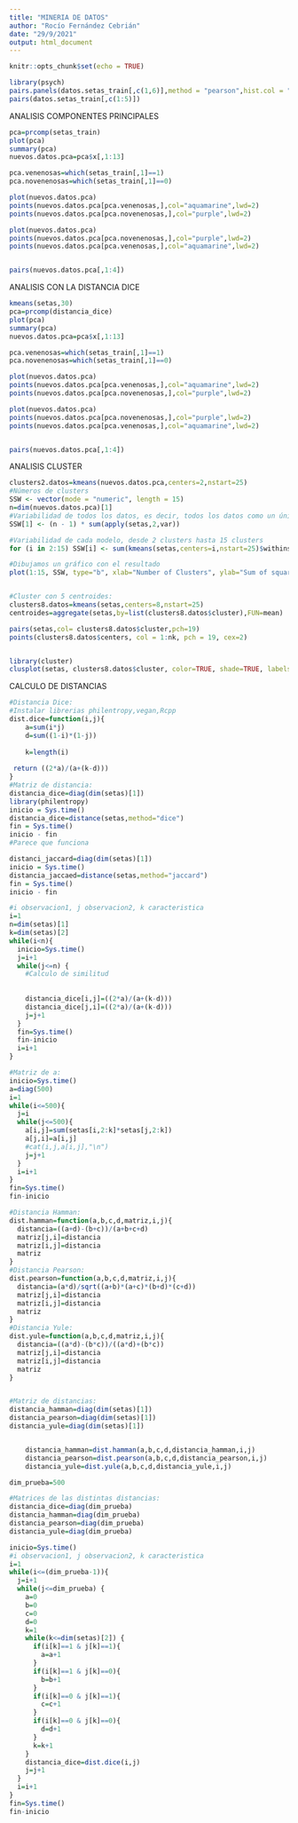 ```yaml
---
title: "MINERIA DE DATOS"
author: "Rocío Fernández Cebrián"
date: "29/9/2021"
output: html_document
---
```


```r
knitr::opts_chunk$set(echo = TRUE)
```



```r
library(psych)
pairs.panels(datos.setas_train[,c(1,6)],method = "pearson",hist.col = "#00AFBB",density = TRUE,ellipses = TRUE)
pairs(datos.setas_train[,c(1:5)])
```


ANALISIS COMPONENTES PRINCIPALES
```r
pca=prcomp(setas_train)
plot(pca)
summary(pca)
nuevos.datos.pca=pca$x[,1:13]

pca.venenosas=which(setas_train[,1]==1)
pca.novenenosas=which(setas_train[,1]==0)

plot(nuevos.datos.pca)
points(nuevos.datos.pca[pca.venenosas,],col="aquamarine",lwd=2)
points(nuevos.datos.pca[pca.novenenosas,],col="purple",lwd=2)

plot(nuevos.datos.pca)
points(nuevos.datos.pca[pca.novenenosas,],col="purple",lwd=2)
points(nuevos.datos.pca[pca.venenosas,],col="aquamarine",lwd=2)


pairs(nuevos.datos.pca[,1:4])
```





ANALISIS CON LA DISTANCIA DICE
```r
kmeans(setas,30)
pca=prcomp(distancia_dice)
plot(pca)
summary(pca)
nuevos.datos.pca=pca$x[,1:13]

pca.venenosas=which(setas_train[,1]==1)
pca.novenenosas=which(setas_train[,1]==0)

plot(nuevos.datos.pca)
points(nuevos.datos.pca[pca.venenosas,],col="aquamarine",lwd=2)
points(nuevos.datos.pca[pca.novenenosas,],col="purple",lwd=2)

plot(nuevos.datos.pca)
points(nuevos.datos.pca[pca.novenenosas,],col="purple",lwd=2)
points(nuevos.datos.pca[pca.venenosas,],col="aquamarine",lwd=2)


pairs(nuevos.datos.pca[,1:4])
```



ANALISIS CLUSTER
```r
clusters2.datos=kmeans(nuevos.datos.pca,centers=2,nstart=25)
#Números de clusters
SSW <- vector(mode = "numeric", length = 15)
n=dim(nuevos.datos.pca)[1]
#Variabilidad de todos los datos, es decir, todos los datos como un único cluster
SSW[1] <- (n - 1) * sum(apply(setas,2,var)) 

#Variabilidad de cada modelo, desde 2 clusters hasta 15 clusters
for (i in 2:15) SSW[i] <- sum(kmeans(setas,centers=i,nstart=25)$withinss)

#Dibujamos un gráfico con el resultado
plot(1:15, SSW, type="b", xlab="Number of Clusters", ylab="Sum of squares within groups",pch=19, col="steelblue4")


#Cluster con 5 centroides:
clusters8.datos=kmeans(setas,centers=8,nstart=25)
centroides=aggregate(setas,by=list(clusters8.datos$cluster),FUN=mean) 

pairs(setas,col= clusters8.datos$cluster,pch=19)
points(clusters8.datos$centers, col = 1:nk, pch = 19, cex=2)


library(cluster)
clusplot(setas, clusters8.datos$cluster, color=TRUE, shade=TRUE, labels=2,lines=0)
```

CALCULO DE DISTANCIAS
```r
#Distancia Dice:
#Instalar librerias philentropy,vegan,Rcpp
dist.dice=function(i,j){
    a=sum(i*j)
    d=sum((1-i)*(1-j))
    
    k=length(i)
    
 return ((2*a)/(a+(k-d)))
}
#Matriz de distancia:
distancia_dice=diag(dim(setas)[1])
library(philentropy)
inicio = Sys.time()
distancia_dice=distance(setas,method="dice")
fin = Sys.time()
inicio - fin
#Parece que funciona

distanci_jaccard=diag(dim(setas)[1])
inicio = Sys.time()
distancia_jaccaed=distance(setas,method="jaccard")
fin = Sys.time()
inicio - fin

#i observacion1, j observacion2, k caracteristica
i=1
n=dim(setas)[1]
k=dim(setas)[2]
while(i<n){
  inicio=Sys.time()
  j=i+1
  while(j<=n) {
    #Calculo de similitud
    
    
    distancia_dice[i,j]=((2*a)/(a+(k-d)))
    distancia_dice[j,i]=((2*a)/(a+(k-d)))
    j=j+1
  }
  fin=Sys.time()
  fin-inicio
  i=i+1
}

#Matriz de a:
inicio=Sys.time()
a=diag(500)
i=1
while(i<=500){
  j=i
  while(j<=500){
    a[i,j]=sum(setas[i,2:k]*setas[j,2:k])
    a[j,i]=a[i,j]
    #cat(i,j,a[i,j],"\n")
    j=j+1
  }
  i=i+1
}
fin=Sys.time()
fin-inicio
```


```r

#Distancia Hamman:
dist.hamman=function(a,b,c,d,matriz,i,j){
  distancia=((a+d)-(b+c))/(a+b+c+d)
  matriz[j,i]=distancia
  matriz[i,j]=distancia
  matriz
}
#Distancia Pearson:
dist.pearson=function(a,b,c,d,matriz,i,j){
  distancia=(a*d)/sqrt((a+b)*(a+c)*(b+d)*(c+d))
  matriz[j,i]=distancia
  matriz[i,j]=distancia
  matriz
}
#Distancia Yule:
dist.yule=function(a,b,c,d,matriz,i,j){
  distancia=((a*d)-(b*c))/((a*d)+(b*c))
  matriz[j,i]=distancia
  matriz[i,j]=distancia
  matriz
}


#Matriz de distancias:
distancia_hamman=diag(dim(setas)[1])
distancia_pearson=diag(dim(setas)[1])
distancia_yule=diag(dim(setas)[1])


    distancia_hamman=dist.hamman(a,b,c,d,distancia_hamman,i,j)
    distancia_pearson=dist.pearson(a,b,c,d,distancia_pearson,i,j)
    distancia_yule=dist.yule(a,b,c,d,distancia_yule,i,j)
```


```r
dim_prueba=500

#Matrices de las distintas distancias:
distancia_dice=diag(dim_prueba)
distancia_hamman=diag(dim_prueba)
distancia_pearson=diag(dim_prueba)
distancia_yule=diag(dim_prueba)

inicio=Sys.time()
#i observacion1, j observacion2, k caracteristica
i=1
while(i<=(dim_prueba-1)){
  j=i+1
  while(j<=dim_prueba) {
    a=0
    b=0
    c=0
    d=0
    k=1
    while(k<=dim(setas)[2]) {
      if(i[k]==1 & j[k]==1){
        a=a+1
      }
      if(i[k]==1 & j[k]==0){
        b=b+1
      }
      if(i[k]==0 & j[k]==1){
        c=c+1
      }
      if(i[k]==0 & j[k]==0){
        d=d+1
      }
      k=k+1
    }
    distancia_dice=dist.dice(i,j)
    j=j+1
  }
  i=i+1
}
fin=Sys.time()
fin-inicio
```

